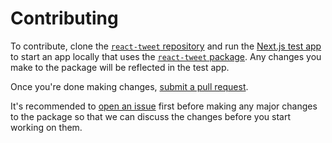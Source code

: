# Contributing

To contribute, clone the [`react-tweet` repository](https://github.com/vercel-labs/react-tweet) and run the [Next.js test app](/next#running-the-test-app) to start an app locally that uses the [`react-tweet` package](https://github.com/vercel-labs/react-tweet/blob/main/packages/react-tweet). Any changes you make to the package will be reflected in the test app.

Once you're done making changes, [submit a pull request](https://github.com/vercel-labs/react-tweet/compare).

It's recommended to [open an issue](https://github.com/vercel-labs/react-tweet/issues/new) first before making any major changes to the package so that we can discuss the changes before you start working on them.
